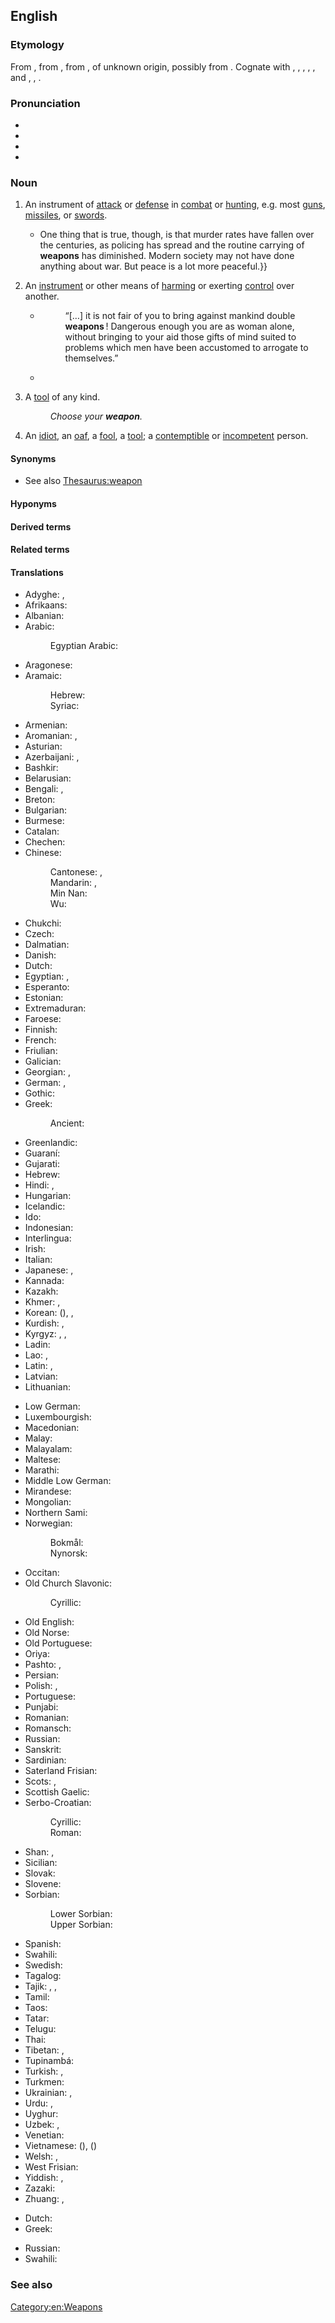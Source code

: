 ==English==

===Etymology===
From {{inh|en|enm|wepen}}, from {{inh|en|ang|wǣpn}}, from {{inh|en|gem-pro|*wēpną||weapon}}, of unknown origin, possibly from {{der|en|ine-pro|*wēbnom}}. Cognate with {{cog|sco|wapyn}}, {{m|sco|wappen||weapon}}, {{cog|fy|wapen||weapon}}, {{cog|nl|wapen||weapon; coat of arms}}, {{cog|nds|wapen||weapon}}, {{cog|de|Waffe||weapon}} and {{m|de|Wappen||coat of arms}}, {{cog|sv|vapen||weapon}}, {{cog|is|vopn||weapon}}.

===Pronunciation===
* {{IPA|en|/ˈwɛ.pən/}}
* {{audio|en|en-us-weapon.ogg|Audio (US)}}
* {{rhymes|en|ɛpən}}
* {{hyphenation|en|weap|on}}

===Noun===
{{en-noun}}

# An instrument of [[attack]] or [[defense]] in [[combat]] or [[hunting]], e.g. most [[gun]]s, [[missile]]s, or [[sword]]s.
#: {{ux|en|The club that is now mostly used for golf was once a common '''weapon'''.}}
#* {{quote-journal|en|date=2013-07-20|volume=408|issue=8845|magazine={{w|The Economist}}
|title=[http://www.economist.com/news/science-and-technology/http://www.economist.com/news/science-and-technology/21581980-latest-research-suggests-humans-are-not-warriors-their-genes-after-all-old Old soldiers?]
|passage=Whether modern, industrial man is less or more warlike than his hunter-gatherer ancestors is impossible to determine.{{...}}One thing that is true, though, is that murder rates have fallen over the centuries, as policing has spread and the routine carrying of '''weapons''' has diminished. Modern society may not have done anything about war. But peace is a lot more peaceful.}}
# An [[instrument]] or other means of [[harm]]ing or exerting [[control]] over another.
#: {{ux|en|Money is the main '''weapon''' of modern oligarchs.}}
#* {{RQ:EHough PrqsPrc|I|0029}}
#*: “[…] it is not fair of you to bring against mankind double '''weapons'''&thinsp;! Dangerous enough you are as woman alone, without bringing to your aid those gifts of mind suited to problems which men have been accustomed to arrogate to themselves.”
#* {{quote-journal|en|date=January 15, 2011|author=Phil Dawkes|work=BBC
|title=[http://news.bbc.co.uk/sport2/hi/football/eng_prem/9358228.stm Stoke 2-0 Bolton]
|passage=Rory Delap's long throw-ins are a familiar '''weapon''' to the Potters' opponents but this does not make them any easier to defend against.}}
# {{lb|en|informal|humorous}} A [[tool]] of any kind.
#: ''Choose your '''weapon'''.''
# {{lb|en|Scotland|Britain|slang|pejorative}} An [[idiot]], an [[oaf]], a [[fool]], a [[tool]]; a [[contemptible]] or [[incompetent]] person.

====Synonyms====
* See also [[Thesaurus:weapon]]

====Hyponyms====
{{col4|en|assault weapon
|[[anti-tank guided weapon]] ([[ATGW]])
|anti-tank weapon
|atomic weapon
|biological weapon
|bioweapon
|chemical weapon
|cold weapon
|conventional weapon
|crew-served weapon
|cyberweapon
|doomsday weapon
|gun
|mass destruction weapon
|murder weapon
|nuclear weapon
|pistol
|radiological weapon
|ranged weapon
|section automatic weapon
|siege weapon
|space weapon
|squad automatic weapon
|superweapon
|sword
|thermonuclear weapon
|[[weapon of mass destruction]] ([[WMD]])
|weapon of wholesale destruction
}}

====Derived terms====
{{der4|en|beweapon
|biological-weapon
|nonweapon
|radiological-weapon
|superweaponry
|weaponed
|weaponeer
|weaponization
|weaponize
|weapons-grade
|weaponsmith
|weaponsmithing
}}

====Related terms====
{{rel4|en|[[Assault Weapons Ban]] ([[AWB]])
|[[assault with a deadly weapon]] ([[ADW]])
|[[nuclear weapons inheritance project]] ([[NWIP]])
|[[nuclear weapons state]] ([[NWS]])
|weapons free
|weapons hold
|weapons tight
}}

====Translations====
{{trans-top|instrument of attack or defense in combat}}
* Adyghe: {{t|ady|ӏашэ}}, {{t|ady|ашэ}}
* Afrikaans: {{t+|af|wapen}}
* Albanian: {{t+|sq|armë|f}}
* Arabic: {{t|ar|سِلَاح|m}}
*: Egyptian Arabic: {{t|arz|سلاح|m|tr=silāḥ}}
* Aragonese: {{t|an|arma}}
* Aramaic:
*: Hebrew: {{t|arc|זינא|tr=zaynā’|m}}
*: Syriac: {{t|arc|ܙܝܢܐ|tr=zaynā’|m}}
* Armenian: {{t+|hy|զենք}}
* Aromanian: {{t|rup|armã|f}}, {{t|rup|tufeche}}
* Asturian: {{t|ast|arma|f}}
* Azerbaijani: {{t+|az|silah}}, {{t|az|yaraq}}
* Bashkir: {{t|ba|ҡорал}}
* Belarusian: {{t|be|збро́я|f}}
* Bengali: {{t+|bn|অস্ত্র}}, {{t|bn|হাতিয়ার}}
* Breton: {{t+|br|arm|m}}
* Bulgarian: {{t+|bg|оръ́жие|n}}
* Burmese: {{t+|my|လက်နက်}}
* Catalan: {{t+|ca|arma|f}}
* Chechen: {{t|ce|герз}}
* Chinese:
*: Cantonese: {{t|yue|武器|tr=mou5 hei3}}, {{t|yue|兵器|tr=bing1 hei3}}
*: Mandarin: {{t+|cmn|武器|tr=wǔqì}}, {{t+|cmn|兵器|tr=bīngqì}}
*: Min Nan: {{t+|nan|武器|tr=bú-khì}}
*: Wu: {{t|wuu|武器|tr=vu qi}}
* Chukchi: {{t|ckt|ирвын|tr=irvyn}}
* Czech: {{t+|cs|zbraň|f}}
* Dalmatian: {{t|dlm|jarma|f}}
* Danish: {{t+|da|våben|n}}
* Dutch: {{t+|nl|wapen|n}}
* Egyptian: {{t-egy|jry|h=i-ir-i-i-T30}}, {{t-egy|ꜥḥꜣw|h=D34A-w-T11}}
* Esperanto: {{t|eo|armilo}}
* Estonian: {{t+|et|relv}}
* Extremaduran: {{t|ext|arma}}
* Faroese: {{t|fo|vápn|n}}
* Finnish: {{t+|fi|ase}}
* French: {{t+|fr|arme|f}}
* Friulian: {{t|fur|arme|f}}
* Galician: {{t+|gl|arma|f}}
* Georgian: {{t|ka|იარაღი}}, {{t|ka|საჭურველი}}
* German: {{t+|de|Waffe|f}}, {{t+|de|Arm|m}}
* Gothic: {{t|got|𐍅𐌴𐍀𐌽|n|sc=Goth}}
* Greek: {{t+|el|όπλο|n}}
*: Ancient: {{t|grc|ὅπλον|n}}
* Greenlandic: {{t|kl|sakku}}
* Guaraní: {{t|gn|mboka}} {{qualifier|firearm}}
* Gujarati: {{t+|gu|શસ્ત્ર|sc=Gujr}}
* Hebrew: {{t+|he|כְּלִי נֶשֶׁק|m|tr=kli nésheq}}
* Hindi: {{t+|hi|हथियार|m|sc=Deva}}, {{t+|hi|शस्त्र|m|sc=Deva}}
* Hungarian: {{t+|hu|fegyver}}
* Icelandic: {{t+|is|vopn|n}}
* Ido: {{t+|io|armo}}
* Indonesian: {{t+|id|senjata}}
* Interlingua: {{t|ia|arma}}
* Irish: {{t|ga|arm}}
* Italian: {{t+|it|arma|f}}
* Japanese: {{t+|ja|武器|tr=ぶき, buki|sc=Jpan}}, {{t+|ja|兵器|tr=へいき, heiki|sc=Jpan}}
* Kannada: {{t+|kn|ಆಯುಧ}}
* Kazakh: {{t+|kk|қару|sc=Cyrl}}
* Khmer: {{t|km|គ្រឿងអាវុធ}}, {{t+|km|អាវុធ}}
* Korean: {{t+|ko|무기}} ({{t+|ko|武器}}), {{t+|ko|병기}}, {{t|ko|전쟁무기|tr=jeonjaengmugi}}
* Kurdish: {{t+|ku|çek}}, {{t+|ku|sîleh}}
* Kyrgyz: {{t+|ky|курал|sc=Cyrl}}, {{t|ky|курал-жарак|sc=Cyrl}}, {{t+|ky|жарак|sc=Cyrl}}
* Ladin: {{t|lld|erma|f}}
* Lao: {{t|lo|ຄຳເພິງ}}, {{t+|lo|ອາວຸດ}}
* Latin: {{t|la|tēlum|n}}, {{t+|la|arma|n-p}}
* Latvian: {{t|lv|ierocis|m}}
* Lithuanian: {{t|lt|ginklas|m}}
{{trans-mid}}
* Low German: {{t|nds|Wapen|n}}
* Luxembourgish: {{t+|lb|Waff|f}}
* Macedonian: {{t|mk|о́ружје|n|sc=Cyrl}}
* Malay: {{t|ms|senjata}}
* Malayalam: {{t+|ml|ആയുധം}}
* Maltese: {{t|mt|arma|f}}
* Marathi: {{t|mr|शस्त्र}}
* Middle Low German: {{t|gml|wapen|tr=wâpen}}
* Mirandese: {{t|mwl|arma}}
* Mongolian: {{t+|mn|зэвсэг|sc=Cyrl}}
* Northern Sami: {{t|se|vearju}}
* Norwegian:
*: Bokmål: {{t+|nb|våpen|n}}
*: Nynorsk: {{t|nn|våpen|n}}
* Occitan: {{t+|oc|arma|f}}
* Old Church Slavonic:
*: Cyrillic: {{t|cu|орѫжиѥ|n}}
* Old English: {{t|ang|wǣpn|n}}
* Old Norse: {{t|non|vápn|n}}
* Old Portuguese: {{t|roa-opt|arma}}
* Oriya: {{t-needed|or}}
* Pashto: {{t+|ps|وسله|f|tr=waslá}}, {{t+|ps|اسلحه|f|tr=aslehá}}
* Persian: {{t+|fa|سلاح|tr=selâh|sc=fa-Arab}}
* Polish: {{t+|pl|broń|f}}, {{t|pl|oręż|m}}
* Portuguese: {{t+|pt|arma|f}}
* Punjabi: {{t|pa|ਹਥਿਆਰ}}
* Romanian: {{t+|ro|armă|f}}
* Romansch: {{t|rm|arma|f}}
* Russian: {{t+|ru|ору́жие|n}}
* Sanskrit: {{t+|sa|आयुध}}
* Sardinian: {{t|sc|àrma|f}}
* Saterland Frisian: {{t|stq|Woapen|n}}
* Scots: {{t|sco|wapyn}}, {{t|sco|wappen}}
* Scottish Gaelic: {{t+|gd|arm|m}}
* Serbo-Croatian:
*: Cyrillic: {{t|sh|о̀рӯжје|n}}
*: Roman: {{t+|sh|òrūžje|n}}
* Shan: {{t|shn|လၢၵ်ႈၼၢၵ်ႈ}}, {{t|shn|ၵွင်ႈၵၢင်ႇ}}
* Sicilian: {{t+|scn|arma|f}}
* Slovak: {{t+|sk|zbraň|f}}
* Slovene: {{t|sl|orožje|n}}
* Sorbian:
*: Lower Sorbian: {{t|dsb|broń|f}}
*: Upper Sorbian: {{t|hsb|bróń|f}}
* Spanish: {{t+|es|arma|f}}
* Swahili: {{t+|sw|silaha}}
* Swedish: {{t+|sv|vapen|n}}
* Tagalog: {{t|tl|sandata}}
* Tajik: {{t|tg|силоҳ|sc=Cyrl}}, {{t|tg|яроқ|sc=Cyrl}}, {{t|tg|аслиҳа|p|sc=Cyrl}}
* Tamil: {{t+|ta|ஆயுதம்}}
* Taos: {{t|twf|hų́łoliną}}
* Tatar: {{t+|tt|корал|sc=Cyrl}}
* Telugu: {{t+|te|ఆయుధము}}
* Thai: {{t+|th|อาวุธ|}}
* Tibetan: {{t|bo|མཚོན་ཆ||sc=Tibt}}, {{t|bo|གོ་མཚོན|sc=Tibt}}
* Tupinambá: {{t|tpn|popesûara}}
* Turkish: {{t+|tr|silah}}, {{t+|tr|yarak}}
* Turkmen: {{t|tk|ýarag}}
* Ukrainian: {{t|uk|збро́я|f}}, {{t|uk|ору́жжя|n}} {{qualifier|obsolete}}
* Urdu: {{t|ur|ہتھیار|m|tr=hathiyār}}, {{t|ur|اسلحہ|tr=asliha}}
* Uyghur: {{t|ug|قورال}}
* Uzbek: {{t+|uz|qurol}}, {{t+|uz|yarogʻ}}
* Venetian: {{t+|vec|arma}}
* Vietnamese: {{t+|vi|vũ khí}} ({{t|vi|武器}}), {{t+|vi|binh khí}} ({{t|vi|兵器}})
* Welsh: {{t+|cy|arf|m|f}}, {{t|cy|erfyn|m}}
* West Frisian: {{t|fy|wapen}}
* Yiddish: {{t|yi|וואָפֿן|m|n}}, {{t|yi|כּלי־זיין|m|n|tr=klezayen}}
* Zazaki: {{t|zza|çek}}
* Zhuang: {{t|za|cungqcax}}, {{t|za|vujgi}}
{{trans-bottom}}

{{trans-top|means of harming or exerting control}}
* Dutch: {{t+|nl|wapen|n}}
* Greek: {{t+|el|όπλο|n}}
{{trans-mid}}
* Russian: {{t+|ru|ору́жие|n}}
* Swahili: {{t+|sw|vilaha}}
{{trans-bottom}}

===See also===
{{pedialite}}
[[Category:en:Weapons]]